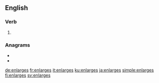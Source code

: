 ==English==

===Verb===
{{head|en|verb form}}

# {{en-third-person singular of|enlarge}}

===Anagrams===
* {{l|en|generals}}
* {{l|en|gleaners}}

[[de:enlarges]]
[[fr:enlarges]]
[[it:enlarges]]
[[ku:enlarges]]
[[ja:enlarges]]
[[simple:enlarges]]
[[fi:enlarges]]
[[sv:enlarges]]